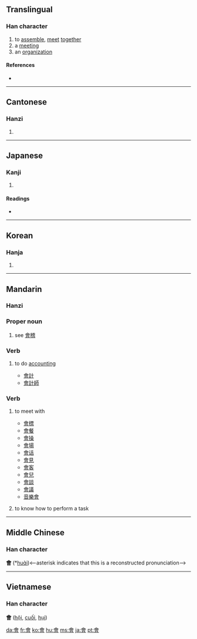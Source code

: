 {{see|会}}
==Translingual==
{{stroke order|type=animate}}

===Han character===
{{Han char|rn=73|rad=曰|as=09|sn=13|four=8060<sub>6</sub>|canj=人一田日 (OMWA)}}

# to [[assemble]], [[meet]] [[together]]
# a [[meeting]]
# an [[organization]]

====References====
* {{Han ref|kx=0503.080|dkj=14306|dj=0878.090|hdz=21524.050|uh=6703|ud=26371|bh=B77C|bd=46972}}

----

==Cantonese==

===Hanzi===
{{yue-hanzi|jyut=|y=wui2, wui4 wui6}}

# {{defn|Cantonese}}

----

==Japanese==

===Kanji===
{{ja-kanji|grade=|rs=曰09}}

# {{defn|Japanese}}

====Readings====
* {{ja-readings|on=[[かい]] (kai), [[え]] (e)|kun=[[あう]] (au)}}

----

==Korean==

===Hanja===
{{ko-hanja|hangeul=[[회]], [[괴]]|eumhun=|rv=hoe, goe|mr=hoe, koe|y=hoy, koy}}

# {{defn|Korean}}

----

==Mandarin==

===Hanzi===
{{cmn-hanzi|sim=会|pin=[[huì]] ([[hui4]]), [[kuài]] ([[kuai4]]), [[guì]] ([[gui4]])|wg=hui<sup>4</sup>, kuei<sup>4</sup>, k'uai<sup>4</sup>}}

===Proper noun===
{{cmn-proper|t|pin=Guì|pint=gui4|tra=會|sim=会|rs=曰09}}

# {{literary|lang=zh-tw|skey=曰09}} see [[會稽]]

===Verb===
{{cmn-verb|t|pin=kuài|pint=kuai4|tra=會|sim=会|rs=曰09}}

# {{literary|lang=zh-tw|skey=曰09}} to do [[accounting]]
#* [[會計]]
#* [[會計師]]

===Verb===
{{cmn-verb|t|pin=huì|pint=hui4|tra=會|sim=会|rs=曰09}}

# {{Beginning Mandarin|lang=zh-tw|skey=曰09}} to meet with
#* [[會標]]
#* [[會餐]]
#* [[會操]]
#* [[會場]]
#* [[會话]]
#* [[會見]]
#* [[會客]]
#* [[會兒]]
#* [[會談]]
#* [[會議]]
#* [[音樂會]]
# {{Beginning Mandarin|lang=zh-cn|skey=hui4}} to know how to perform a task

----

==Middle Chinese==
===Han character===
'''會''' (*[[huɑ̀i]])<--asterisk indicates that this is a reconstructed pronunciation--><!--Unihan database uses the vowel ɑ instead of a; are these different?-->

----

==Vietnamese==
===Han character===
'''會''' ([[hội]], [[cuối]], [[hụi]])

[[da:會]]
[[fr:會]]
[[ko:會]]
[[hu:會]]
[[ms:會]]
[[ja:會]]
[[pt:會]]